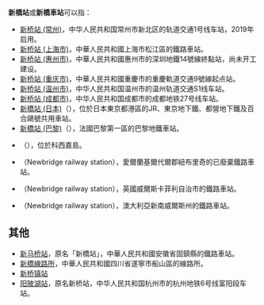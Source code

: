 '''新橋站'''或'''新橋車站'''可以指：
{{Distinguish|星桥站}}

*[[新桥站_(常州)|新桥站 (常州)]]，中华人民共和国常州市新北区的轨道交通1号线车站，2019年启用。
*[[新桥站_(上海市)|新桥站 (上海市)]]，中華人民共和國上海市松江區的鐵路車站。
*[[新桥站_(惠州市)|新桥站 (惠州市)]]，中華人民共和國惠州市的深圳地鐵14號線終點站，尚未开工建设。
*[[新桥站_(重庆市)|新桥站 (重庆市)]]，中華人民共和國重慶市的重慶軌道交通9號線起点站。
*[[新桥站_(温州市)|新桥站 (温州市)]]，中华人民共和国温州市的温州轨道交通S1线车站。
*[[新桥站_(成都市)|新桥站 (成都市)]]，中华人民共和国成都市的成都地铁27号线车站。
*[[新橋站_(日本)|新橋站 (日本)]]（{{lang|ja|新橋駅}}），位於日本東京都港區的JR、東京地下鐵、都營地下鐵及百合鷗號共用車站。
*[[新橋站_(巴黎)|新橋站 (巴黎)]]（{{lang|fr|Pont Neuf}}），法國巴黎第一區的巴黎地鐵車站。
*{{link-fr|新桥站 (科西嘉)|Gare de Ponte-Novu}}（{{lang|fr|Gare de Ponte-Novu}}），位於科西嘉島。
*{{link-en|新橋站 (愛爾蘭)|Newbridge railway station (Ireland)}}（Newbridge railway station），愛爾蘭基爾代爾郡紐布里奇的已廢棄鐵路車站。
*{{link-en|新橋站 (威爾斯)|Newbridge railway station (Wales)}}（Newbridge railway station），英國威爾斯卡菲利自治市的鐵路車站。
*{{link-en|新橋站 (新南威爾斯州)|Newbridge railway station, New South Wales}}（Newbridge railway station），澳大利亞新南威爾斯州的鐵路車站。
==其他==
*[[新马桥站|新马桥站]]，原名「新橋站」，中華人民共和國安徽省固鎮縣的鐵路車站。
*[[新橋線路所|新橋線路所]]，中華人民共和國四川省遂寧市船山區的線路所。
*[[新桥镇站|新桥镇站]]
*[[阳陂湖站|阳陂湖站]]，原名新桥站，中华人民共和国杭州市的杭州地铁6号线富阳段车站。

{{disambig|Cat=三字車站名消歧義}}